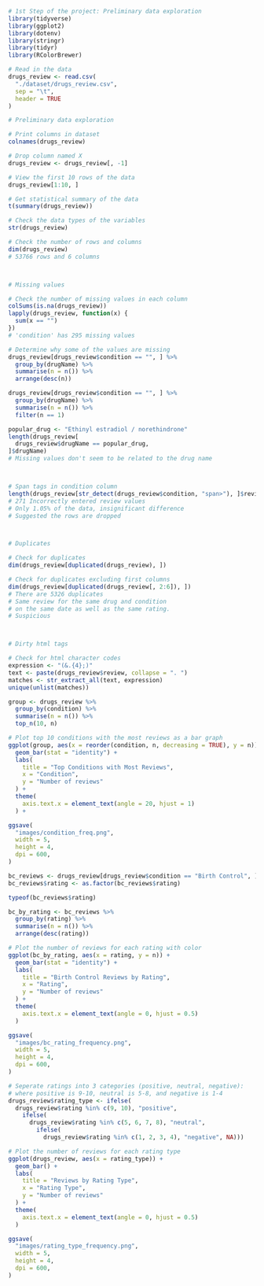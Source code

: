 ```r
# 1st Step of the project: Preliminary data exploration
library(tidyverse)
library(ggplot2)
library(dotenv)
library(stringr)
library(tidyr)
library(RColorBrewer)

```

```r
# Read in the data
drugs_review <- read.csv(
  "./dataset/drugs_review.csv",
  sep = "\t",
  header = TRUE
)
```

```r
# Preliminary data exploration

# Print columns in dataset
colnames(drugs_review)

# Drop column named X
drugs_review <- drugs_review[, -1]

# View the first 10 rows of the data
drugs_review[1:10, ]

# Get statistical summary of the data
t(summary(drugs_review))

# Check the data types of the variables
str(drugs_review)

# Check the number of rows and columns
dim(drugs_review)
# 53766 rows and 6 columns



# Missing values

# Check the number of missing values in each column
colSums(is.na(drugs_review))
lapply(drugs_review, function(x) {
  sum(x == "")
})
# 'condition' has 295 missing values

# Determine why some of the values are missing
drugs_review[drugs_review$condition == "", ] %>%
  group_by(drugName) %>%
  summarise(n = n()) %>%
  arrange(desc(n))

drugs_review[drugs_review$condition == "", ] %>%
  group_by(drugName) %>%
  summarise(n = n()) %>%
  filter(n == 1)

popular_drug <- "Ethinyl estradiol / norethindrone"
length(drugs_review[
  drugs_review$drugName == popular_drug,
]$drugName)
# Missing values don't seem to be related to the drug name



# Span tags in condition column
length(drugs_review[str_detect(drugs_review$condition, "span>"), ]$review)
# 271 Incorrectly entered review values
# Only 1.05% of the data, insignificant difference
# Suggested the rows are dropped



# Duplicates

# Check for duplicates
dim(drugs_review[duplicated(drugs_review), ])

# Check for duplicates excluding first columns 
dim(drugs_review[duplicated(drugs_review[, 2:6]), ])
# There are 5326 duplicates
# Same review for the same drug and condition
# on the same date as well as the same rating.
# Suspicious



# Dirty html tags

# Check for html character codes
expression <- "(&.{4};)"
text <- paste(drugs_review$review, collapse = ". ")
matches <- str_extract_all(text, expression)
unique(unlist(matches))
```

```r
group <- drugs_review %>%
  group_by(condition) %>%
  summarise(n = n()) %>%
  top_n(10, n)

# Plot top 10 conditions with the most reviews as a bar graph
ggplot(group, aes(x = reorder(condition, n, decreasing = TRUE), y = n)) +
  geom_bar(stat = "identity") +
  labs(
    title = "Top Conditions with Most Reviews",
    x = "Condition",
    y = "Number of reviews"
  ) +
  theme(
    axis.text.x = element_text(angle = 20, hjust = 1)
  ) +

ggsave(
  "images/condition_freq.png",
  width = 5,
  height = 4,
  dpi = 600,
)

```

```r
bc_reviews <- drugs_review[drugs_review$condition == "Birth Control", ]
bc_reviews$rating <- as.factor(bc_reviews$rating)

typeof(bc_reviews$rating)

bc_by_rating <- bc_reviews %>%
  group_by(rating) %>%
  summarise(n = n()) %>%
  arrange(desc(rating))

```

```r
# Plot the number of reviews for each rating with color
ggplot(bc_by_rating, aes(x = rating, y = n)) +
  geom_bar(stat = "identity") +
  labs(
    title = "Birth Control Reviews by Rating",
    x = "Rating",
    y = "Number of reviews"
  ) +
  theme(
    axis.text.x = element_text(angle = 0, hjust = 0.5)
  )

ggsave(
  "images/bc_rating_frequency.png",
  width = 5,
  height = 4,
  dpi = 600,
)
```

```r
# Seperate ratings into 3 categories (positive, neutral, negative):
# where positive is 9-10, neutral is 5-8, and negative is 1-4
drugs_review$rating_type <- ifelse(
  drugs_review$rating %in% c(9, 10), "positive",
    ifelse(
      drugs_review$rating %in% c(5, 6, 7, 8), "neutral",
        ifelse(
          drugs_review$rating %in% c(1, 2, 3, 4), "negative", NA)))
```

```r
# Plot the number of reviews for each rating type
ggplot(drugs_review, aes(x = rating_type)) +
  geom_bar() +
  labs(
    title = "Reviews by Rating Type",
    x = "Rating Type",
    y = "Number of reviews"
  ) +
  theme(
    axis.text.x = element_text(angle = 0, hjust = 0.5)
  )

ggsave(
  "images/rating_type_frequency.png",
  width = 5,
  height = 4,
  dpi = 600,
)
```